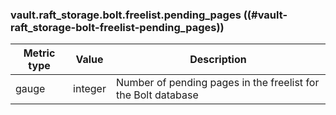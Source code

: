 ### vault.raft_storage.bolt.freelist.pending_pages ((#vault-raft_storage-bolt-freelist-pending_pages))

Metric type | Value   | Description
----------- | ------- | -----------
gauge       | integer | Number of pending pages in the freelist for the Bolt database